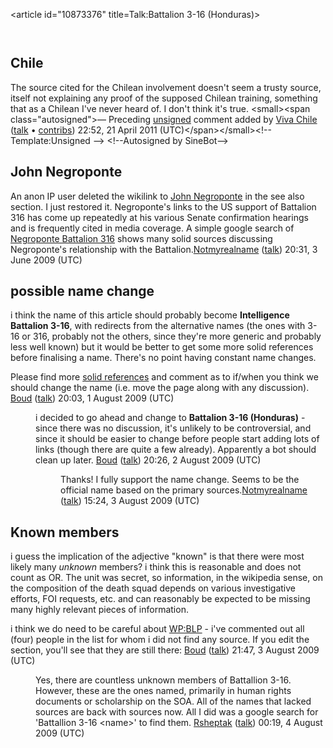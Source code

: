 <article id="10873376" title=Talk:Battalion 3-16 (Honduras)>
	<talkpage id="10873376" title="Talk:Battalion 3-16 (Honduras)">
{{WikiProjectBannerShell|1=
{{WikiProject United States|class=B|importance=Low|USGov=Yes|USGov-importance=Low}}
{{WikiProject Central America|Honduras=yes}}
{{WikiProject Cold War|class=B}}
}}

== Chile ==
The source cited for the Chilean involvement doesn't seem a trusty source, itself not explaining any proof of the supposed Chilean training, something that as a Chilean I've never heard of. I don't think it's true. &lt;small&gt;&lt;span class=&quot;autosigned&quot;&gt;— Preceding [[Wikipedia:Signatures|unsigned]] comment added by [[User:Viva Chile|Viva Chile]] ([[User talk:Viva Chile|talk]] • [[Special:Contributions/Viva Chile|contribs]]) 22:52, 21 April 2011 (UTC)&lt;/span&gt;&lt;/small&gt;&lt;!-- Template:Unsigned --&gt; &lt;!--Autosigned by SineBot--&gt;

== John Negroponte ==
An anon IP user deleted the wikilink to [[John Negroponte]] in the see also section. I just restored it. Negroponte's links to the US support of Battalion 316 has come up repeatedly at his various Senate confirmation hearings and is frequently cited in media coverage. A simple google search of [http://www.google.com/search?q=negroponte+battalion+316&amp;ie=utf-8&amp;oe=utf-8&amp;aq=t&amp;rls=org.mozilla:en-US:official&amp;client=firefox-a Negroponte Battalion 316] shows many solid sources discussing Negroponte's relationship with the Battalion.[[User:Notmyrealname|Notmyrealname]] ([[User talk:Notmyrealname|talk]]) 20:31, 3 June 2009 (UTC)

== possible name change ==
i think the name of this article should probably become '''Intelligence Battalion 3-16''', with redirects from the alternative names (the ones with 3-16 or 316, probably not the others, since they're more generic and probably less well known) but it would be better to get some more solid references before finalising a name. There's no point having constant name changes.

Please find more [[WP:RS|solid references]] and comment as to if/when you think we should change the name (i.e. move the page along with any discussion). [[User:Boud|Boud]] ([[User talk:Boud|talk]]) 20:03, 1 August 2009 (UTC)

:i decided to go ahead and change to '''Battalion 3-16 (Honduras)''' - since there was no discussion, it's unlikely to be controversial, and since it should be easier to change before people start adding lots of links (though there are quite a few already). Apparently a bot should clean up later. [[User:Boud|Boud]] ([[User talk:Boud|talk]]) 20:26, 2 August 2009 (UTC)

::Thanks! I fully support the name change. Seems to be the official name based on the primary sources.[[User:Notmyrealname|Notmyrealname]] ([[User talk:Notmyrealname|talk]]) 15:24, 3 August 2009 (UTC)

== Known members ==
i guess the implication of the adjective &quot;known&quot; is that there were most likely many ''unknown'' members? i think this is reasonable and does not count as OR. The unit was secret, so information, in the wikipedia sense, on the composition of the death squad depends on various investigative efforts, FOI requests, etc. and can reasonably be expected to be missing many highly relevant pieces of information.

i think we do need to be careful about [[WP:BLP]] - i've commented out all (four) people in the list for whom i did not find any source. If you edit the section, you'll see that they are still there: [[User:Boud|Boud]] ([[User talk:Boud|talk]]) 21:47, 3 August 2009 (UTC)

:Yes, there are countless unknown members of Battallion 3-16. However, these are the ones named, primarily in human rights documents or scholarship on the SOA. All of the names that lacked sources are back with sources now. All I did was a google search for 'Battallion 3-16 &lt;name&gt;' to find them. [[User:Rsheptak|Rsheptak]] ([[User talk:Rsheptak|talk]]) 00:19, 4 August 2009 (UTC)
	</talkpage>
</article>